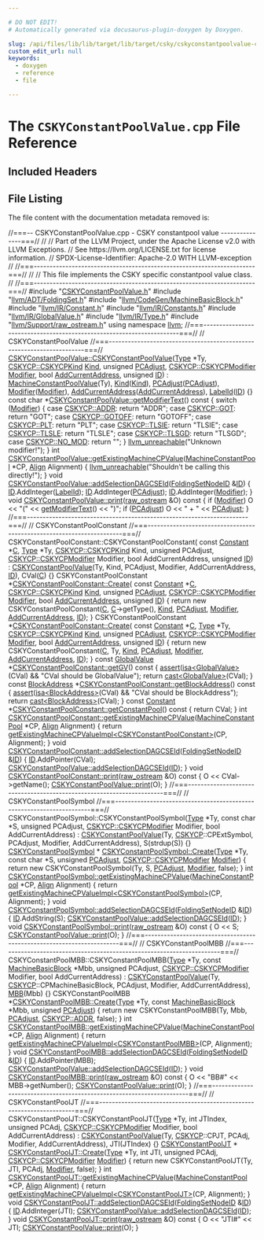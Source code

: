 ```yaml
---

# DO NOT EDIT!
# Automatically generated via docusaurus-plugin-doxygen by Doxygen.

slug: /api/files/lib/lib/target/lib/target/csky/cskyconstantpoolvalue-cpp
custom_edit_url: null
keywords:
  - doxygen
  - reference
  - file

---
```





# The `CSKYConstantPoolValue.cpp` File Reference

<DoxygenPage pluginConfig={pluginConfig}>



## Included Headers

<IncludesList>
<IncludesListItem
  filePath="CSKYConstantPoolValue.h"
  permalink="/docs/api/files/lib/lib/target/lib/target/csky/cskyconstantpoolvalue-h"
  isLocal="true" />
<IncludesListItem
  filePath="llvm/ADT/FoldingSet.h"
  permalink="/docs/api/files/include/include/llvm/include/llvm/adt/foldingset-h"
  isLocal="true" />
<IncludesListItem
  filePath="llvm/CodeGen/MachineBasicBlock.h"
  permalink="/docs/api/files/include/include/llvm/include/llvm/codegen/machinebasicblock-h"
  isLocal="true" />
<IncludesListItem
  filePath="llvm/IR/Constant.h"
  permalink="/docs/api/files/include/include/llvm/include/llvm/ir/constant-h"
  isLocal="true" />
<IncludesListItem
  filePath="llvm/IR/Constants.h"
  permalink="/docs/api/files/include/include/llvm/include/llvm/ir/constants-h"
  isLocal="true" />
<IncludesListItem
  filePath="llvm/IR/GlobalValue.h"
  permalink="/docs/api/files/include/include/llvm/include/llvm/ir/globalvalue-h"
  isLocal="true" />
<IncludesListItem
  filePath="llvm/IR/Type.h"
  permalink="/docs/api/files/include/include/llvm/include/llvm/ir/type-h"
  isLocal="true" />
<IncludesListItem
  filePath="llvm/Support/raw_ostream.h"
  permalink="/docs/api/files/include/include/llvm/include/llvm/support/raw-ostream-h"
  isLocal="true" />
</IncludesList>


## File Listing

The file content with the documentation metadata removed is:

<ProgramListing>

<Link id="l00001" /><CodeLine lineNumber="1"><Highlight kind="comment">//===-- CSKYConstantPoolValue.cpp - CSKY constantpool value ---------------===//</Highlight><Highlight kind="normal"></Highlight></CodeLine>
<Link id="l00002" /><CodeLine lineNumber="2"><Highlight kind="normal"></Highlight><Highlight kind="comment">//</Highlight><Highlight kind="normal"></Highlight></CodeLine>
<Link id="l00003" /><CodeLine lineNumber="3"><Highlight kind="normal"></Highlight><Highlight kind="comment">// Part of the LLVM Project, under the Apache License v2.0 with LLVM Exceptions.</Highlight><Highlight kind="normal"></Highlight></CodeLine>
<Link id="l00004" /><CodeLine lineNumber="4"><Highlight kind="normal"></Highlight><Highlight kind="comment">// See https://llvm.org/LICENSE.txt for license information.</Highlight><Highlight kind="normal"></Highlight></CodeLine>
<Link id="l00005" /><CodeLine lineNumber="5"><Highlight kind="normal"></Highlight><Highlight kind="comment">// SPDX-License-Identifier: Apache-2.0 WITH LLVM-exception</Highlight><Highlight kind="normal"></Highlight></CodeLine>
<Link id="l00006" /><CodeLine lineNumber="6"><Highlight kind="normal"></Highlight><Highlight kind="comment">//</Highlight><Highlight kind="normal"></Highlight></CodeLine>
<Link id="l00007" /><CodeLine lineNumber="7"><Highlight kind="normal"></Highlight><Highlight kind="comment">//===----------------------------------------------------------------------===//</Highlight><Highlight kind="normal"></Highlight></CodeLine>
<Link id="l00008" /><CodeLine lineNumber="8"><Highlight kind="normal"></Highlight><Highlight kind="comment">//</Highlight><Highlight kind="normal"></Highlight></CodeLine>
<Link id="l00009" /><CodeLine lineNumber="9"><Highlight kind="normal"></Highlight><Highlight kind="comment">// This file implements the CSKY specific constantpool value class.</Highlight><Highlight kind="normal"></Highlight></CodeLine>
<Link id="l00010" /><CodeLine lineNumber="10"><Highlight kind="normal"></Highlight><Highlight kind="comment">//</Highlight><Highlight kind="normal"></Highlight></CodeLine>
<Link id="l00011" /><CodeLine lineNumber="11"><Highlight kind="normal"></Highlight><Highlight kind="comment">//===----------------------------------------------------------------------===//</Highlight><Highlight kind="normal"></Highlight></CodeLine>
<Link id="l00012" /><CodeLine lineNumber="12"><Highlight kind="normal"></Highlight></CodeLine>
<Link id="l00013" /><CodeLine lineNumber="13"><Highlight kind="normal"></Highlight><Highlight kind="preprocessor">#include &quot;<a href="/docs/api/files/lib/lib/target/lib/target/csky/cskyconstantpoolvalue-h">CSKYConstantPoolValue.h</a>&quot;</Highlight><Highlight kind="normal"></Highlight></CodeLine>
<Link id="l00014" /><CodeLine lineNumber="14"><Highlight kind="normal"></Highlight><Highlight kind="preprocessor">#include &quot;<a href="/docs/api/files/include/include/llvm/include/llvm/adt/foldingset-h">llvm/ADT/FoldingSet.h</a>&quot;</Highlight><Highlight kind="normal"></Highlight></CodeLine>
<Link id="l00015" /><CodeLine lineNumber="15"><Highlight kind="normal"></Highlight><Highlight kind="preprocessor">#include &quot;<a href="/docs/api/files/include/include/llvm/include/llvm/codegen/machinebasicblock-h">llvm/CodeGen/MachineBasicBlock.h</a>&quot;</Highlight><Highlight kind="normal"></Highlight></CodeLine>
<Link id="l00016" /><CodeLine lineNumber="16"><Highlight kind="normal"></Highlight><Highlight kind="preprocessor">#include &quot;<a href="/docs/api/files/include/include/llvm/include/llvm/ir/constant-h">llvm/IR/Constant.h</a>&quot;</Highlight><Highlight kind="normal"></Highlight></CodeLine>
<Link id="l00017" /><CodeLine lineNumber="17"><Highlight kind="normal"></Highlight><Highlight kind="preprocessor">#include &quot;<a href="/docs/api/files/include/include/llvm/include/llvm/ir/constants-h">llvm/IR/Constants.h</a>&quot;</Highlight><Highlight kind="normal"></Highlight></CodeLine>
<Link id="l00018" /><CodeLine lineNumber="18"><Highlight kind="normal"></Highlight><Highlight kind="preprocessor">#include &quot;<a href="/docs/api/files/include/include/llvm/include/llvm/ir/globalvalue-h">llvm/IR/GlobalValue.h</a>&quot;</Highlight><Highlight kind="normal"></Highlight></CodeLine>
<Link id="l00019" /><CodeLine lineNumber="19"><Highlight kind="normal"></Highlight><Highlight kind="preprocessor">#include &quot;<a href="/docs/api/files/include/include/llvm/include/llvm/ir/type-h">llvm/IR/Type.h</a>&quot;</Highlight><Highlight kind="normal"></Highlight></CodeLine>
<Link id="l00020" /><CodeLine lineNumber="20"><Highlight kind="normal"></Highlight><Highlight kind="preprocessor">#include &quot;<a href="/docs/api/files/include/include/llvm/include/llvm/support/raw-ostream-h">llvm/Support/raw&#95;ostream.h</a>&quot;</Highlight><Highlight kind="normal"></Highlight></CodeLine>
<Link id="l00021" /><CodeLine lineNumber="21"><Highlight kind="normal"></Highlight><Highlight kind="keyword">using namespace </Highlight><Highlight kind="normal"><a href="/docs/api/namespaces/llvm">llvm</a>;</Highlight></CodeLine>
<Link id="l00022" /><CodeLine lineNumber="22"><Highlight kind="normal"></Highlight></CodeLine>
<Link id="l00023" /><CodeLine lineNumber="23"><Highlight kind="normal"></Highlight><Highlight kind="comment">//===----------------------------------------------------------------------===//</Highlight><Highlight kind="normal"></Highlight></CodeLine>
<Link id="l00024" /><CodeLine lineNumber="24"><Highlight kind="normal"></Highlight><Highlight kind="comment">// CSKYConstantPoolValue</Highlight><Highlight kind="normal"></Highlight></CodeLine>
<Link id="l00025" /><CodeLine lineNumber="25"><Highlight kind="normal"></Highlight><Highlight kind="comment">//===----------------------------------------------------------------------===//</Highlight><Highlight kind="normal"></Highlight></CodeLine>
<Link id="l00026" /><CodeLine lineNumber="26"><Highlight kind="normal"></Highlight></CodeLine>
<Link id="l00027" /><CodeLine lineNumber="27" lineLink="/docs/api/classes/llvm/cskyconstantpoolvalue/#a348e1e38604c1fc005a62ced08c6f583"><Highlight kind="normal"><a href="/docs/api/classes/llvm/cskyconstantpoolvalue/#a348e1e38604c1fc005a62ced08c6f583">CSKYConstantPoolValue::CSKYConstantPoolValue</a>(<a href="/docs/api/classes/llvm/type">Type</a> &#42;Ty, <a href="/docs/api/namespaces/llvm/cskycp/#a52910a7599c196a2a21a5fef5da46994">CSKYCP::CSKYCPKind</a> <a href="/docs/api/classes/llvm/cskyconstantpoolvalue/#aa0ed825694c1cf82be7fe8b7aa3bc979">Kind</a>,</Highlight></CodeLine>
<Link id="l00028" /><CodeLine lineNumber="28"><Highlight kind="normal">                                             </Highlight><Highlight kind="keywordtype">unsigned</Highlight><Highlight kind="normal"> <a href="/docs/api/classes/llvm/cskyconstantpoolvalue/#a211fb7d504116ba5fb89bb4bc22a9070">PCAdjust</a>,</Highlight></CodeLine>
<Link id="l00029" /><CodeLine lineNumber="29"><Highlight kind="normal">                                             <a href="/docs/api/namespaces/llvm/cskycp/#a4adf83f12fd4b32c53af26ac279ae9e4">CSKYCP::CSKYCPModifier</a> <a href="/docs/api/classes/llvm/cskyconstantpoolvalue/#ad365afc92ba12f354616fd0033708911">Modifier</a>,</Highlight></CodeLine>
<Link id="l00030" /><CodeLine lineNumber="30"><Highlight kind="normal">                                             </Highlight><Highlight kind="keywordtype">bool</Highlight><Highlight kind="normal"> <a href="/docs/api/classes/llvm/cskyconstantpoolvalue/#afb3479a63947179467405781072aff1f">AddCurrentAddress</a>,</Highlight></CodeLine>
<Link id="l00031" /><CodeLine lineNumber="31"><Highlight kind="normal">                                             </Highlight><Highlight kind="keywordtype">unsigned</Highlight><Highlight kind="normal"> <a href="/docs/api/namespaces/llvm/callingconv/#abdf8cf606905c10634e831390981b0ed">ID</a>)</Highlight></CodeLine>
<Link id="l00032" /><CodeLine lineNumber="32"><Highlight kind="normal">    : <a href="/docs/api/classes/llvm/machineconstantpoolvalue/#ac688aad44da54c2262096a4b5c5891f4">MachineConstantPoolValue</a>(Ty), <a href="/docs/api/classes/llvm/cskyconstantpoolvalue/#aa0ed825694c1cf82be7fe8b7aa3bc979">Kind</a>(<a href="/docs/api/classes/llvm/cskyconstantpoolvalue/#aa0ed825694c1cf82be7fe8b7aa3bc979">Kind</a>), <a href="/docs/api/classes/llvm/cskyconstantpoolvalue/#a211fb7d504116ba5fb89bb4bc22a9070">PCAdjust</a>(<a href="/docs/api/classes/llvm/cskyconstantpoolvalue/#a211fb7d504116ba5fb89bb4bc22a9070">PCAdjust</a>),</Highlight></CodeLine>
<Link id="l00033" /><CodeLine lineNumber="33"><Highlight kind="normal">      <a href="/docs/api/classes/llvm/cskyconstantpoolvalue/#ad365afc92ba12f354616fd0033708911">Modifier</a>(<a href="/docs/api/classes/llvm/cskyconstantpoolvalue/#ad365afc92ba12f354616fd0033708911">Modifier</a>), <a href="/docs/api/classes/llvm/cskyconstantpoolvalue/#afb3479a63947179467405781072aff1f">AddCurrentAddress</a>(<a href="/docs/api/classes/llvm/cskyconstantpoolvalue/#afb3479a63947179467405781072aff1f">AddCurrentAddress</a>), <a href="/docs/api/classes/llvm/cskyconstantpoolvalue/#a412a536ed94670c0525c04408ffd7d3c">LabelId</a>(<a href="/docs/api/namespaces/llvm/callingconv/#abdf8cf606905c10634e831390981b0ed">ID</a>) &#123;&#125;</Highlight></CodeLine>
<Link id="l00034" /><CodeLine lineNumber="34"><Highlight kind="normal"></Highlight></CodeLine>
<Link id="l00035" /><CodeLine lineNumber="35" lineLink="/docs/api/classes/llvm/cskyconstantpoolvalue/#af4fd0e484744e9d1c45a041913485d0b"><Highlight kind="normal"></Highlight><Highlight kind="keyword">const</Highlight><Highlight kind="normal"> </Highlight><Highlight kind="keywordtype">char</Highlight><Highlight kind="normal"> &#42;<a href="/docs/api/classes/llvm/cskyconstantpoolvalue/#af4fd0e484744e9d1c45a041913485d0b">CSKYConstantPoolValue::getModifierText</a>()</Highlight><Highlight kind="keyword"> const </Highlight><Highlight kind="normal">&#123;</Highlight></CodeLine>
<Link id="l00036" /><CodeLine lineNumber="36"><Highlight kind="normal">  </Highlight><Highlight kind="keywordflow">switch</Highlight><Highlight kind="normal"> (<a href="/docs/api/classes/llvm/cskyconstantpoolvalue/#ad365afc92ba12f354616fd0033708911">Modifier</a>) &#123;</Highlight></CodeLine>
<Link id="l00037" /><CodeLine lineNumber="37"><Highlight kind="normal">  </Highlight><Highlight kind="keywordflow">case</Highlight><Highlight kind="normal"> <a href="/docs/api/namespaces/llvm/cskycp/#a4adf83f12fd4b32c53af26ac279ae9e4a11f72aa51db1915ad266a52e760f28af">CSKYCP::ADDR</a>:</Highlight></CodeLine>
<Link id="l00038" /><CodeLine lineNumber="38"><Highlight kind="normal">    </Highlight><Highlight kind="keywordflow">return</Highlight><Highlight kind="normal"> </Highlight><Highlight kind="stringliteral">&quot;ADDR&quot;</Highlight><Highlight kind="normal">;</Highlight></CodeLine>
<Link id="l00039" /><CodeLine lineNumber="39"><Highlight kind="normal">  </Highlight><Highlight kind="keywordflow">case</Highlight><Highlight kind="normal"> <a href="/docs/api/namespaces/llvm/cskycp/#a4adf83f12fd4b32c53af26ac279ae9e4ae82a4118bf542c05ab38488e5b578ae1">CSKYCP::GOT</a>:</Highlight></CodeLine>
<Link id="l00040" /><CodeLine lineNumber="40"><Highlight kind="normal">    </Highlight><Highlight kind="keywordflow">return</Highlight><Highlight kind="normal"> </Highlight><Highlight kind="stringliteral">&quot;GOT&quot;</Highlight><Highlight kind="normal">;</Highlight></CodeLine>
<Link id="l00041" /><CodeLine lineNumber="41"><Highlight kind="normal">  </Highlight><Highlight kind="keywordflow">case</Highlight><Highlight kind="normal"> <a href="/docs/api/namespaces/llvm/cskycp/#a4adf83f12fd4b32c53af26ac279ae9e4a972b1bf03372caa6601f0a1b4903ae76">CSKYCP::GOTOFF</a>:</Highlight></CodeLine>
<Link id="l00042" /><CodeLine lineNumber="42"><Highlight kind="normal">    </Highlight><Highlight kind="keywordflow">return</Highlight><Highlight kind="normal"> </Highlight><Highlight kind="stringliteral">&quot;GOTOFF&quot;</Highlight><Highlight kind="normal">;</Highlight></CodeLine>
<Link id="l00043" /><CodeLine lineNumber="43"><Highlight kind="normal">  </Highlight><Highlight kind="keywordflow">case</Highlight><Highlight kind="normal"> <a href="/docs/api/namespaces/llvm/cskycp/#a4adf83f12fd4b32c53af26ac279ae9e4a4534acdb80b394f5943dcc36c9704c9b">CSKYCP::PLT</a>:</Highlight></CodeLine>
<Link id="l00044" /><CodeLine lineNumber="44"><Highlight kind="normal">    </Highlight><Highlight kind="keywordflow">return</Highlight><Highlight kind="normal"> </Highlight><Highlight kind="stringliteral">&quot;PLT&quot;</Highlight><Highlight kind="normal">;</Highlight></CodeLine>
<Link id="l00045" /><CodeLine lineNumber="45"><Highlight kind="normal">  </Highlight><Highlight kind="keywordflow">case</Highlight><Highlight kind="normal"> <a href="/docs/api/namespaces/llvm/cskycp/#a4adf83f12fd4b32c53af26ac279ae9e4a200b54fa8d3a6ca97d345190f01a4087">CSKYCP::TLSIE</a>:</Highlight></CodeLine>
<Link id="l00046" /><CodeLine lineNumber="46"><Highlight kind="normal">    </Highlight><Highlight kind="keywordflow">return</Highlight><Highlight kind="normal"> </Highlight><Highlight kind="stringliteral">&quot;TLSIE&quot;</Highlight><Highlight kind="normal">;</Highlight></CodeLine>
<Link id="l00047" /><CodeLine lineNumber="47"><Highlight kind="normal">  </Highlight><Highlight kind="keywordflow">case</Highlight><Highlight kind="normal"> <a href="/docs/api/namespaces/llvm/cskycp/#a4adf83f12fd4b32c53af26ac279ae9e4ae32b3dc690462147ec73186713977244">CSKYCP::TLSLE</a>:</Highlight></CodeLine>
<Link id="l00048" /><CodeLine lineNumber="48"><Highlight kind="normal">    </Highlight><Highlight kind="keywordflow">return</Highlight><Highlight kind="normal"> </Highlight><Highlight kind="stringliteral">&quot;TLSLE&quot;</Highlight><Highlight kind="normal">;</Highlight></CodeLine>
<Link id="l00049" /><CodeLine lineNumber="49"><Highlight kind="normal">  </Highlight><Highlight kind="keywordflow">case</Highlight><Highlight kind="normal"> <a href="/docs/api/namespaces/llvm/cskycp/#a4adf83f12fd4b32c53af26ac279ae9e4a5c32b033a20299c57276476c5b7c73b9">CSKYCP::TLSGD</a>:</Highlight></CodeLine>
<Link id="l00050" /><CodeLine lineNumber="50"><Highlight kind="normal">    </Highlight><Highlight kind="keywordflow">return</Highlight><Highlight kind="normal"> </Highlight><Highlight kind="stringliteral">&quot;TLSGD&quot;</Highlight><Highlight kind="normal">;</Highlight></CodeLine>
<Link id="l00051" /><CodeLine lineNumber="51"><Highlight kind="normal">  </Highlight><Highlight kind="keywordflow">case</Highlight><Highlight kind="normal"> <a href="/docs/api/namespaces/llvm/cskycp/#a4adf83f12fd4b32c53af26ac279ae9e4ab42535f4f838187946d69d1113f7cd32">CSKYCP::NO&#95;MOD</a>:</Highlight></CodeLine>
<Link id="l00052" /><CodeLine lineNumber="52"><Highlight kind="normal">    </Highlight><Highlight kind="keywordflow">return</Highlight><Highlight kind="normal"> </Highlight><Highlight kind="stringliteral">&quot;&quot;</Highlight><Highlight kind="normal">;</Highlight></CodeLine>
<Link id="l00053" /><CodeLine lineNumber="53"><Highlight kind="normal">  &#125;</Highlight></CodeLine>
<Link id="l00054" /><CodeLine lineNumber="54"><Highlight kind="normal">  <a href="/docs/api/files/include/include/llvm/include/llvm/support/errorhandling-h/#ace243f5c25697a1107cce46626b3dc94">llvm&#95;unreachable</a>(</Highlight><Highlight kind="stringliteral">&quot;Unknown modifier!&quot;</Highlight><Highlight kind="normal">);</Highlight></CodeLine>
<Link id="l00055" /><CodeLine lineNumber="55"><Highlight kind="normal">&#125;</Highlight></CodeLine>
<Link id="l00056" /><CodeLine lineNumber="56"><Highlight kind="normal"></Highlight></CodeLine>
<Link id="l00057" /><CodeLine lineNumber="57" lineLink="/docs/api/classes/llvm/cskyconstantpoolvalue/#afc480159ebebc2b1dafff702e3d0f44c"><Highlight kind="normal"></Highlight><Highlight kind="keywordtype">int</Highlight><Highlight kind="normal"> <a href="/docs/api/classes/llvm/cskyconstantpoolvalue/#afc480159ebebc2b1dafff702e3d0f44c">CSKYConstantPoolValue::getExistingMachineCPValue</a>(<a href="/docs/api/classes/llvm/machineconstantpool">MachineConstantPool</a> &#42;CP,</Highlight></CodeLine>
<Link id="l00058" /><CodeLine lineNumber="58"><Highlight kind="normal">                                                     <a href="/docs/api/structs/llvm/align">Align</a> Alignment) &#123;</Highlight></CodeLine>
<Link id="l00059" /><CodeLine lineNumber="59"><Highlight kind="normal">  <a href="/docs/api/files/include/include/llvm/include/llvm/support/errorhandling-h/#ace243f5c25697a1107cce46626b3dc94">llvm&#95;unreachable</a>(</Highlight><Highlight kind="stringliteral">&quot;Shouldn&#39;t be calling this directly!&quot;</Highlight><Highlight kind="normal">);</Highlight></CodeLine>
<Link id="l00060" /><CodeLine lineNumber="60"><Highlight kind="normal">&#125;</Highlight></CodeLine>
<Link id="l00061" /><CodeLine lineNumber="61"><Highlight kind="normal"></Highlight></CodeLine>
<Link id="l00062" /><CodeLine lineNumber="62" lineLink="/docs/api/classes/llvm/cskyconstantpoolvalue/#ac2dce8ece8c4b01f78f80f643036681c"><Highlight kind="normal"></Highlight><Highlight kind="keywordtype">void</Highlight><Highlight kind="normal"> <a href="/docs/api/classes/llvm/cskyconstantpoolvalue/#ac2dce8ece8c4b01f78f80f643036681c">CSKYConstantPoolValue::addSelectionDAGCSEId</a>(<a href="/docs/api/classes/llvm/foldingsetnodeid">FoldingSetNodeID</a> &amp;<a href="/docs/api/namespaces/llvm/callingconv/#abdf8cf606905c10634e831390981b0ed">ID</a>) &#123;</Highlight></CodeLine>
<Link id="l00063" /><CodeLine lineNumber="63"><Highlight kind="normal">  <a href="/docs/api/namespaces/llvm/callingconv/#abdf8cf606905c10634e831390981b0ed">ID</a>.AddInteger(<a href="/docs/api/classes/llvm/cskyconstantpoolvalue/#a412a536ed94670c0525c04408ffd7d3c">LabelId</a>);</Highlight></CodeLine>
<Link id="l00064" /><CodeLine lineNumber="64"><Highlight kind="normal">  <a href="/docs/api/namespaces/llvm/callingconv/#abdf8cf606905c10634e831390981b0ed">ID</a>.AddInteger(<a href="/docs/api/classes/llvm/cskyconstantpoolvalue/#a211fb7d504116ba5fb89bb4bc22a9070">PCAdjust</a>);</Highlight></CodeLine>
<Link id="l00065" /><CodeLine lineNumber="65"><Highlight kind="normal">  <a href="/docs/api/namespaces/llvm/callingconv/#abdf8cf606905c10634e831390981b0ed">ID</a>.AddInteger(<a href="/docs/api/classes/llvm/cskyconstantpoolvalue/#ad365afc92ba12f354616fd0033708911">Modifier</a>);</Highlight></CodeLine>
<Link id="l00066" /><CodeLine lineNumber="66"><Highlight kind="normal">&#125;</Highlight></CodeLine>
<Link id="l00067" /><CodeLine lineNumber="67"><Highlight kind="normal"></Highlight></CodeLine>
<Link id="l00068" /><CodeLine lineNumber="68" lineLink="/docs/api/classes/llvm/cskyconstantpoolvalue/#a310e47e5146eaa80264533a27084604d"><Highlight kind="normal"></Highlight><Highlight kind="keywordtype">void</Highlight><Highlight kind="normal"> <a href="/docs/api/classes/llvm/cskyconstantpoolvalue/#a310e47e5146eaa80264533a27084604d">CSKYConstantPoolValue::print</a>(<a href="/docs/api/classes/llvm/raw-ostream">raw&#95;ostream</a> &amp;O)</Highlight><Highlight kind="keyword"> const </Highlight><Highlight kind="normal">&#123;</Highlight></CodeLine>
<Link id="l00069" /><CodeLine lineNumber="69"><Highlight kind="normal">  </Highlight><Highlight kind="keywordflow">if</Highlight><Highlight kind="normal"> (<a href="/docs/api/classes/llvm/cskyconstantpoolvalue/#ad365afc92ba12f354616fd0033708911">Modifier</a>)</Highlight></CodeLine>
<Link id="l00070" /><CodeLine lineNumber="70"><Highlight kind="normal">    O &lt;&lt; </Highlight><Highlight kind="stringliteral">&quot;(&quot;</Highlight><Highlight kind="normal"> &lt;&lt; <a href="/docs/api/classes/llvm/cskyconstantpoolvalue/#af4fd0e484744e9d1c45a041913485d0b">getModifierText</a>() &lt;&lt; </Highlight><Highlight kind="stringliteral">&quot;)&quot;</Highlight><Highlight kind="normal">;</Highlight></CodeLine>
<Link id="l00071" /><CodeLine lineNumber="71"><Highlight kind="normal">  </Highlight><Highlight kind="keywordflow">if</Highlight><Highlight kind="normal"> (<a href="/docs/api/classes/llvm/cskyconstantpoolvalue/#a211fb7d504116ba5fb89bb4bc22a9070">PCAdjust</a>)</Highlight></CodeLine>
<Link id="l00072" /><CodeLine lineNumber="72"><Highlight kind="normal">    O &lt;&lt; </Highlight><Highlight kind="stringliteral">&quot; + &quot;</Highlight><Highlight kind="normal"> &lt;&lt; <a href="/docs/api/classes/llvm/cskyconstantpoolvalue/#a211fb7d504116ba5fb89bb4bc22a9070">PCAdjust</a>;</Highlight></CodeLine>
<Link id="l00073" /><CodeLine lineNumber="73"><Highlight kind="normal">&#125;</Highlight></CodeLine>
<Link id="l00074" /><CodeLine lineNumber="74"><Highlight kind="normal"></Highlight></CodeLine>
<Link id="l00075" /><CodeLine lineNumber="75"><Highlight kind="normal"></Highlight><Highlight kind="comment">//===----------------------------------------------------------------------===//</Highlight><Highlight kind="normal"></Highlight></CodeLine>
<Link id="l00076" /><CodeLine lineNumber="76"><Highlight kind="normal"></Highlight><Highlight kind="comment">// CSKYConstantPoolConstant</Highlight><Highlight kind="normal"></Highlight></CodeLine>
<Link id="l00077" /><CodeLine lineNumber="77"><Highlight kind="normal"></Highlight><Highlight kind="comment">//===----------------------------------------------------------------------===//</Highlight><Highlight kind="normal"></Highlight></CodeLine>
<Link id="l00078" /><CodeLine lineNumber="78"><Highlight kind="normal"></Highlight></CodeLine>
<Link id="l00079" /><CodeLine lineNumber="79"><Highlight kind="normal">CSKYConstantPoolConstant::CSKYConstantPoolConstant(</Highlight></CodeLine>
<Link id="l00080" /><CodeLine lineNumber="80"><Highlight kind="normal">    </Highlight><Highlight kind="keyword">const</Highlight><Highlight kind="normal"> <a href="/docs/api/classes/llvm/constant">Constant</a> &#42;<a href="/docs/api/namespaces/llvm/callingconv/#ac6aa1387c4375260e2468eb5a77fdb4cafd841a49aec1539bc88abc8ff9e170fb">C</a>, <a href="/docs/api/classes/llvm/type">Type</a> &#42;Ty, <a href="/docs/api/namespaces/llvm/cskycp/#a52910a7599c196a2a21a5fef5da46994">CSKYCP::CSKYCPKind</a> Kind, </Highlight><Highlight kind="keywordtype">unsigned</Highlight><Highlight kind="normal"> PCAdjust,</Highlight></CodeLine>
<Link id="l00081" /><CodeLine lineNumber="81"><Highlight kind="normal">    <a href="/docs/api/namespaces/llvm/cskycp/#a4adf83f12fd4b32c53af26ac279ae9e4">CSKYCP::CSKYCPModifier</a> Modifier, </Highlight><Highlight kind="keywordtype">bool</Highlight><Highlight kind="normal"> AddCurrentAddress, </Highlight><Highlight kind="keywordtype">unsigned</Highlight><Highlight kind="normal"> <a href="/docs/api/namespaces/llvm/callingconv/#abdf8cf606905c10634e831390981b0ed">ID</a>)</Highlight></CodeLine>
<Link id="l00082" /><CodeLine lineNumber="82"><Highlight kind="normal">    : <a href="/docs/api/classes/llvm/cskyconstantpoolvalue">CSKYConstantPoolValue</a>(Ty, Kind, PCAdjust, Modifier, AddCurrentAddress,</Highlight></CodeLine>
<Link id="l00083" /><CodeLine lineNumber="83"><Highlight kind="normal">                            <a href="/docs/api/namespaces/llvm/callingconv/#abdf8cf606905c10634e831390981b0ed">ID</a>),</Highlight></CodeLine>
<Link id="l00084" /><CodeLine lineNumber="84"><Highlight kind="normal">      CVal(<a href="/docs/api/namespaces/llvm/callingconv/#ac6aa1387c4375260e2468eb5a77fdb4cafd841a49aec1539bc88abc8ff9e170fb">C</a>) &#123;&#125;</Highlight></CodeLine>
<Link id="l00085" /><CodeLine lineNumber="85"><Highlight kind="normal"></Highlight></CodeLine>
<Link id="l00086" /><CodeLine lineNumber="86" lineLink="/docs/api/classes/llvm/cskyconstantpoolconstant/#ad2e7328dbae8591003a3f42d049754b5"><Highlight kind="normal">CSKYConstantPoolConstant &#42;<a href="/docs/api/classes/llvm/cskyconstantpoolconstant/#ad2e7328dbae8591003a3f42d049754b5">CSKYConstantPoolConstant::Create</a>(</Highlight></CodeLine>
<Link id="l00087" /><CodeLine lineNumber="87"><Highlight kind="normal">    </Highlight><Highlight kind="keyword">const</Highlight><Highlight kind="normal"> <a href="/docs/api/classes/llvm/constant">Constant</a> &#42;<a href="/docs/api/namespaces/llvm/callingconv/#ac6aa1387c4375260e2468eb5a77fdb4cafd841a49aec1539bc88abc8ff9e170fb">C</a>, <a href="/docs/api/namespaces/llvm/cskycp/#a52910a7599c196a2a21a5fef5da46994">CSKYCP::CSKYCPKind</a> <a href="/docs/api/classes/llvm/cskyconstantpoolvalue/#aa0ed825694c1cf82be7fe8b7aa3bc979">Kind</a>, </Highlight><Highlight kind="keywordtype">unsigned</Highlight><Highlight kind="normal"> <a href="/docs/api/classes/llvm/cskyconstantpoolvalue/#a211fb7d504116ba5fb89bb4bc22a9070">PCAdjust</a>,</Highlight></CodeLine>
<Link id="l00088" /><CodeLine lineNumber="88"><Highlight kind="normal">    <a href="/docs/api/namespaces/llvm/cskycp/#a4adf83f12fd4b32c53af26ac279ae9e4">CSKYCP::CSKYCPModifier</a> <a href="/docs/api/classes/llvm/cskyconstantpoolvalue/#ad365afc92ba12f354616fd0033708911">Modifier</a>, </Highlight><Highlight kind="keywordtype">bool</Highlight><Highlight kind="normal"> <a href="/docs/api/classes/llvm/cskyconstantpoolvalue/#afb3479a63947179467405781072aff1f">AddCurrentAddress</a>, </Highlight><Highlight kind="keywordtype">unsigned</Highlight><Highlight kind="normal"> <a href="/docs/api/namespaces/llvm/callingconv/#abdf8cf606905c10634e831390981b0ed">ID</a>) &#123;</Highlight></CodeLine>
<Link id="l00089" /><CodeLine lineNumber="89"><Highlight kind="normal">  </Highlight><Highlight kind="keywordflow">return</Highlight><Highlight kind="normal"> </Highlight><Highlight kind="keyword">new</Highlight><Highlight kind="normal"> CSKYConstantPoolConstant(<a href="/docs/api/namespaces/llvm/callingconv/#ac6aa1387c4375260e2468eb5a77fdb4cafd841a49aec1539bc88abc8ff9e170fb">C</a>, <a href="/docs/api/namespaces/llvm/callingconv/#ac6aa1387c4375260e2468eb5a77fdb4cafd841a49aec1539bc88abc8ff9e170fb">C</a>-&gt;getType(), <a href="/docs/api/classes/llvm/cskyconstantpoolvalue/#aa0ed825694c1cf82be7fe8b7aa3bc979">Kind</a>, <a href="/docs/api/classes/llvm/cskyconstantpoolvalue/#a211fb7d504116ba5fb89bb4bc22a9070">PCAdjust</a>, <a href="/docs/api/classes/llvm/cskyconstantpoolvalue/#ad365afc92ba12f354616fd0033708911">Modifier</a>,</Highlight></CodeLine>
<Link id="l00090" /><CodeLine lineNumber="90"><Highlight kind="normal">                                      <a href="/docs/api/classes/llvm/cskyconstantpoolvalue/#afb3479a63947179467405781072aff1f">AddCurrentAddress</a>, <a href="/docs/api/namespaces/llvm/callingconv/#abdf8cf606905c10634e831390981b0ed">ID</a>);</Highlight></CodeLine>
<Link id="l00091" /><CodeLine lineNumber="91"><Highlight kind="normal">&#125;</Highlight></CodeLine>
<Link id="l00092" /><CodeLine lineNumber="92"><Highlight kind="normal"></Highlight></CodeLine>
<Link id="l00093" /><CodeLine lineNumber="93" lineLink="/docs/api/classes/llvm/cskyconstantpoolconstant/#a9be132fd6a70bb5bf4c3f8847034099b"><Highlight kind="normal">CSKYConstantPoolConstant &#42;<a href="/docs/api/classes/llvm/cskyconstantpoolconstant/#ad2e7328dbae8591003a3f42d049754b5">CSKYConstantPoolConstant::Create</a>(</Highlight></CodeLine>
<Link id="l00094" /><CodeLine lineNumber="94"><Highlight kind="normal">    </Highlight><Highlight kind="keyword">const</Highlight><Highlight kind="normal"> <a href="/docs/api/classes/llvm/constant">Constant</a> &#42;<a href="/docs/api/namespaces/llvm/callingconv/#ac6aa1387c4375260e2468eb5a77fdb4cafd841a49aec1539bc88abc8ff9e170fb">C</a>, <a href="/docs/api/classes/llvm/type">Type</a> &#42;Ty, <a href="/docs/api/namespaces/llvm/cskycp/#a52910a7599c196a2a21a5fef5da46994">CSKYCP::CSKYCPKind</a> <a href="/docs/api/classes/llvm/cskyconstantpoolvalue/#aa0ed825694c1cf82be7fe8b7aa3bc979">Kind</a>, </Highlight><Highlight kind="keywordtype">unsigned</Highlight><Highlight kind="normal"> <a href="/docs/api/classes/llvm/cskyconstantpoolvalue/#a211fb7d504116ba5fb89bb4bc22a9070">PCAdjust</a>,</Highlight></CodeLine>
<Link id="l00095" /><CodeLine lineNumber="95"><Highlight kind="normal">    <a href="/docs/api/namespaces/llvm/cskycp/#a4adf83f12fd4b32c53af26ac279ae9e4">CSKYCP::CSKYCPModifier</a> <a href="/docs/api/classes/llvm/cskyconstantpoolvalue/#ad365afc92ba12f354616fd0033708911">Modifier</a>, </Highlight><Highlight kind="keywordtype">bool</Highlight><Highlight kind="normal"> <a href="/docs/api/classes/llvm/cskyconstantpoolvalue/#afb3479a63947179467405781072aff1f">AddCurrentAddress</a>, </Highlight><Highlight kind="keywordtype">unsigned</Highlight><Highlight kind="normal"> <a href="/docs/api/namespaces/llvm/callingconv/#abdf8cf606905c10634e831390981b0ed">ID</a>) &#123;</Highlight></CodeLine>
<Link id="l00096" /><CodeLine lineNumber="96"><Highlight kind="normal">  </Highlight><Highlight kind="keywordflow">return</Highlight><Highlight kind="normal"> </Highlight><Highlight kind="keyword">new</Highlight><Highlight kind="normal"> CSKYConstantPoolConstant(<a href="/docs/api/namespaces/llvm/callingconv/#ac6aa1387c4375260e2468eb5a77fdb4cafd841a49aec1539bc88abc8ff9e170fb">C</a>, Ty, <a href="/docs/api/classes/llvm/cskyconstantpoolvalue/#aa0ed825694c1cf82be7fe8b7aa3bc979">Kind</a>, <a href="/docs/api/classes/llvm/cskyconstantpoolvalue/#a211fb7d504116ba5fb89bb4bc22a9070">PCAdjust</a>, <a href="/docs/api/classes/llvm/cskyconstantpoolvalue/#ad365afc92ba12f354616fd0033708911">Modifier</a>,</Highlight></CodeLine>
<Link id="l00097" /><CodeLine lineNumber="97"><Highlight kind="normal">                                      <a href="/docs/api/classes/llvm/cskyconstantpoolvalue/#afb3479a63947179467405781072aff1f">AddCurrentAddress</a>, <a href="/docs/api/namespaces/llvm/callingconv/#abdf8cf606905c10634e831390981b0ed">ID</a>);</Highlight></CodeLine>
<Link id="l00098" /><CodeLine lineNumber="98"><Highlight kind="normal">&#125;</Highlight></CodeLine>
<Link id="l00099" /><CodeLine lineNumber="99"><Highlight kind="normal"></Highlight></CodeLine>
<Link id="l00100" /><CodeLine lineNumber="100" lineLink="/docs/api/classes/llvm/cskyconstantpoolconstant/#a49bfb7d119e43a691ef2e139597370e9"><Highlight kind="normal"></Highlight><Highlight kind="keyword">const</Highlight><Highlight kind="normal"> <a href="/docs/api/classes/llvm/globalvalue">GlobalValue</a> &#42;<a href="/docs/api/classes/llvm/cskyconstantpoolconstant/#a49bfb7d119e43a691ef2e139597370e9">CSKYConstantPoolConstant::getGV</a>()</Highlight><Highlight kind="keyword"> const </Highlight><Highlight kind="normal">&#123;</Highlight></CodeLine>
<Link id="l00101" /><CodeLine lineNumber="101"><Highlight kind="normal">  <a href="/docs/api/files/lib/lib/target/lib/target/amdgpu/silowercontrolflow-cpp/#a4868c5d81c5ccc98c47aeab6244346a0">assert</a>(<a href="/docs/api/namespaces/llvm/#a92ca992e52dddc420f4b069cae06dfbe">isa&lt;GlobalValue&gt;</a>(CVal) &amp;&amp; </Highlight><Highlight kind="stringliteral">&quot;CVal should be GlobalValue&quot;</Highlight><Highlight kind="normal">);</Highlight></CodeLine>
<Link id="l00102" /><CodeLine lineNumber="102"><Highlight kind="normal">  </Highlight><Highlight kind="keywordflow">return</Highlight><Highlight kind="normal"> <a href="/docs/api/namespaces/llvm/#ac4fc845f5ed92de63cd4474f128f5fc5">cast&lt;GlobalValue&gt;</a>(CVal);</Highlight></CodeLine>
<Link id="l00103" /><CodeLine lineNumber="103"><Highlight kind="normal">&#125;</Highlight></CodeLine>
<Link id="l00104" /><CodeLine lineNumber="104"><Highlight kind="normal"></Highlight></CodeLine>
<Link id="l00105" /><CodeLine lineNumber="105" lineLink="/docs/api/classes/llvm/cskyconstantpoolconstant/#ae6f4c0132b8d27ccc8fb80f53e312d09"><Highlight kind="normal"></Highlight><Highlight kind="keyword">const</Highlight><Highlight kind="normal"> <a href="/docs/api/classes/llvm/blockaddress">BlockAddress</a> &#42;<a href="/docs/api/classes/llvm/cskyconstantpoolconstant/#ae6f4c0132b8d27ccc8fb80f53e312d09">CSKYConstantPoolConstant::getBlockAddress</a>()</Highlight><Highlight kind="keyword"> const </Highlight><Highlight kind="normal">&#123;</Highlight></CodeLine>
<Link id="l00106" /><CodeLine lineNumber="106"><Highlight kind="normal">  <a href="/docs/api/files/lib/lib/target/lib/target/amdgpu/silowercontrolflow-cpp/#a4868c5d81c5ccc98c47aeab6244346a0">assert</a>(<a href="/docs/api/namespaces/llvm/#a92ca992e52dddc420f4b069cae06dfbe">isa&lt;BlockAddress&gt;</a>(CVal) &amp;&amp; </Highlight><Highlight kind="stringliteral">&quot;CVal should be BlockAddress&quot;</Highlight><Highlight kind="normal">);</Highlight></CodeLine>
<Link id="l00107" /><CodeLine lineNumber="107"><Highlight kind="normal">  </Highlight><Highlight kind="keywordflow">return</Highlight><Highlight kind="normal"> <a href="/docs/api/namespaces/llvm/#ac4fc845f5ed92de63cd4474f128f5fc5">cast&lt;BlockAddress&gt;</a>(CVal);</Highlight></CodeLine>
<Link id="l00108" /><CodeLine lineNumber="108"><Highlight kind="normal">&#125;</Highlight></CodeLine>
<Link id="l00109" /><CodeLine lineNumber="109"><Highlight kind="normal"></Highlight></CodeLine>
<Link id="l00110" /><CodeLine lineNumber="110" lineLink="/docs/api/classes/llvm/cskyconstantpoolconstant/#ae7bb2f89025ff938dbf3809d5aa7796c"><Highlight kind="normal"></Highlight><Highlight kind="keyword">const</Highlight><Highlight kind="normal"> <a href="/docs/api/classes/llvm/constant">Constant</a> &#42;<a href="/docs/api/classes/llvm/cskyconstantpoolconstant/#ae7bb2f89025ff938dbf3809d5aa7796c">CSKYConstantPoolConstant::getConstantPool</a>()</Highlight><Highlight kind="keyword"> const </Highlight><Highlight kind="normal">&#123;</Highlight></CodeLine>
<Link id="l00111" /><CodeLine lineNumber="111"><Highlight kind="normal">  </Highlight><Highlight kind="keywordflow">return</Highlight><Highlight kind="normal"> CVal;</Highlight></CodeLine>
<Link id="l00112" /><CodeLine lineNumber="112"><Highlight kind="normal">&#125;</Highlight></CodeLine>
<Link id="l00113" /><CodeLine lineNumber="113"><Highlight kind="normal"></Highlight></CodeLine>
<Link id="l00114" /><CodeLine lineNumber="114" lineLink="/docs/api/classes/llvm/cskyconstantpoolconstant/#a85cfa254656ea195455c3ec355dcc72d"><Highlight kind="normal"></Highlight><Highlight kind="keywordtype">int</Highlight><Highlight kind="normal"> <a href="/docs/api/classes/llvm/cskyconstantpoolconstant/#a85cfa254656ea195455c3ec355dcc72d">CSKYConstantPoolConstant::getExistingMachineCPValue</a>(<a href="/docs/api/classes/llvm/machineconstantpool">MachineConstantPool</a> &#42;CP,</Highlight></CodeLine>
<Link id="l00115" /><CodeLine lineNumber="115"><Highlight kind="normal">                                                        <a href="/docs/api/structs/llvm/align">Align</a> Alignment) &#123;</Highlight></CodeLine>
<Link id="l00116" /><CodeLine lineNumber="116"><Highlight kind="normal">  </Highlight><Highlight kind="keywordflow">return</Highlight><Highlight kind="normal"> <a href="/docs/api/classes/llvm/cskyconstantpoolvalue/#a7f59aeed19f66ec8099052e3aa47c9c9">getExistingMachineCPValueImpl&lt;CSKYConstantPoolConstant&gt;</a>(CP, Alignment);</Highlight></CodeLine>
<Link id="l00117" /><CodeLine lineNumber="117"><Highlight kind="normal">&#125;</Highlight></CodeLine>
<Link id="l00118" /><CodeLine lineNumber="118"><Highlight kind="normal"></Highlight></CodeLine>
<Link id="l00119" /><CodeLine lineNumber="119" lineLink="/docs/api/classes/llvm/cskyconstantpoolconstant/#ab6eaf5d3c9dd6794d787dc1b4adcb590"><Highlight kind="normal"></Highlight><Highlight kind="keywordtype">void</Highlight><Highlight kind="normal"> <a href="/docs/api/classes/llvm/cskyconstantpoolconstant/#ab6eaf5d3c9dd6794d787dc1b4adcb590">CSKYConstantPoolConstant::addSelectionDAGCSEId</a>(<a href="/docs/api/classes/llvm/foldingsetnodeid">FoldingSetNodeID</a> &amp;<a href="/docs/api/namespaces/llvm/callingconv/#abdf8cf606905c10634e831390981b0ed">ID</a>) &#123;</Highlight></CodeLine>
<Link id="l00120" /><CodeLine lineNumber="120"><Highlight kind="normal">  <a href="/docs/api/namespaces/llvm/callingconv/#abdf8cf606905c10634e831390981b0ed">ID</a>.AddPointer(CVal);</Highlight></CodeLine>
<Link id="l00121" /><CodeLine lineNumber="121"><Highlight kind="normal"></Highlight></CodeLine>
<Link id="l00122" /><CodeLine lineNumber="122"><Highlight kind="normal">  <a href="/docs/api/classes/llvm/cskyconstantpoolvalue/#ac2dce8ece8c4b01f78f80f643036681c">CSKYConstantPoolValue::addSelectionDAGCSEId</a>(<a href="/docs/api/namespaces/llvm/callingconv/#abdf8cf606905c10634e831390981b0ed">ID</a>);</Highlight></CodeLine>
<Link id="l00123" /><CodeLine lineNumber="123"><Highlight kind="normal">&#125;</Highlight></CodeLine>
<Link id="l00124" /><CodeLine lineNumber="124"><Highlight kind="normal"></Highlight></CodeLine>
<Link id="l00125" /><CodeLine lineNumber="125" lineLink="/docs/api/classes/llvm/cskyconstantpoolconstant/#abe523270c6342367542f38ef98ee7700"><Highlight kind="normal"></Highlight><Highlight kind="keywordtype">void</Highlight><Highlight kind="normal"> <a href="/docs/api/classes/llvm/cskyconstantpoolconstant/#abe523270c6342367542f38ef98ee7700">CSKYConstantPoolConstant::print</a>(<a href="/docs/api/classes/llvm/raw-ostream">raw&#95;ostream</a> &amp;O)</Highlight><Highlight kind="keyword"> const </Highlight><Highlight kind="normal">&#123;</Highlight></CodeLine>
<Link id="l00126" /><CodeLine lineNumber="126"><Highlight kind="normal">  O &lt;&lt; CVal-&gt;getName();</Highlight></CodeLine>
<Link id="l00127" /><CodeLine lineNumber="127"><Highlight kind="normal">  <a href="/docs/api/classes/llvm/cskyconstantpoolvalue/#a310e47e5146eaa80264533a27084604d">CSKYConstantPoolValue::print</a>(O);</Highlight></CodeLine>
<Link id="l00128" /><CodeLine lineNumber="128"><Highlight kind="normal">&#125;</Highlight></CodeLine>
<Link id="l00129" /><CodeLine lineNumber="129"><Highlight kind="normal"></Highlight></CodeLine>
<Link id="l00130" /><CodeLine lineNumber="130"><Highlight kind="normal"></Highlight><Highlight kind="comment">//===----------------------------------------------------------------------===//</Highlight><Highlight kind="normal"></Highlight></CodeLine>
<Link id="l00131" /><CodeLine lineNumber="131"><Highlight kind="normal"></Highlight><Highlight kind="comment">// CSKYConstantPoolSymbol</Highlight><Highlight kind="normal"></Highlight></CodeLine>
<Link id="l00132" /><CodeLine lineNumber="132"><Highlight kind="normal"></Highlight><Highlight kind="comment">//===----------------------------------------------------------------------===//</Highlight><Highlight kind="normal"></Highlight></CodeLine>
<Link id="l00133" /><CodeLine lineNumber="133"><Highlight kind="normal"></Highlight></CodeLine>
<Link id="l00134" /><CodeLine lineNumber="134"><Highlight kind="normal">CSKYConstantPoolSymbol::CSKYConstantPoolSymbol(<a href="/docs/api/classes/llvm/type">Type</a> &#42;Ty, </Highlight><Highlight kind="keyword">const</Highlight><Highlight kind="normal"> </Highlight><Highlight kind="keywordtype">char</Highlight><Highlight kind="normal"> &#42;S,</Highlight></CodeLine>
<Link id="l00135" /><CodeLine lineNumber="135"><Highlight kind="normal">                                               </Highlight><Highlight kind="keywordtype">unsigned</Highlight><Highlight kind="normal"> PCAdjust,</Highlight></CodeLine>
<Link id="l00136" /><CodeLine lineNumber="136"><Highlight kind="normal">                                               <a href="/docs/api/namespaces/llvm/cskycp/#a4adf83f12fd4b32c53af26ac279ae9e4">CSKYCP::CSKYCPModifier</a> Modifier,</Highlight></CodeLine>
<Link id="l00137" /><CodeLine lineNumber="137"><Highlight kind="normal">                                               </Highlight><Highlight kind="keywordtype">bool</Highlight><Highlight kind="normal"> AddCurrentAddress)</Highlight></CodeLine>
<Link id="l00138" /><CodeLine lineNumber="138"><Highlight kind="normal">    : <a href="/docs/api/classes/llvm/cskyconstantpoolvalue">CSKYConstantPoolValue</a>(Ty, <a href="/docs/api/namespaces/llvm/cskycp">CSKYCP</a>::CPExtSymbol, PCAdjust, Modifier,</Highlight></CodeLine>
<Link id="l00139" /><CodeLine lineNumber="139"><Highlight kind="normal">                            AddCurrentAddress),</Highlight></CodeLine>
<Link id="l00140" /><CodeLine lineNumber="140"><Highlight kind="normal">      S(strdup(S)) &#123;&#125;</Highlight></CodeLine>
<Link id="l00141" /><CodeLine lineNumber="141"><Highlight kind="normal"></Highlight></CodeLine>
<Link id="l00142" /><CodeLine lineNumber="142"><Highlight kind="normal"><a href="/docs/api/classes/llvm/cskyconstantpoolsymbol">CSKYConstantPoolSymbol</a> &#42;</Highlight></CodeLine>
<Link id="l00143" /><CodeLine lineNumber="143" lineLink="/docs/api/classes/llvm/cskyconstantpoolsymbol/#adeb33f1d0f22848874dd3b14e265d268"><Highlight kind="normal"><a href="/docs/api/classes/llvm/cskyconstantpoolsymbol/#adeb33f1d0f22848874dd3b14e265d268">CSKYConstantPoolSymbol::Create</a>(<a href="/docs/api/classes/llvm/type">Type</a> &#42;Ty, </Highlight><Highlight kind="keyword">const</Highlight><Highlight kind="normal"> </Highlight><Highlight kind="keywordtype">char</Highlight><Highlight kind="normal"> &#42;S, </Highlight><Highlight kind="keywordtype">unsigned</Highlight><Highlight kind="normal"> <a href="/docs/api/classes/llvm/cskyconstantpoolvalue/#a211fb7d504116ba5fb89bb4bc22a9070">PCAdjust</a>,</Highlight></CodeLine>
<Link id="l00144" /><CodeLine lineNumber="144"><Highlight kind="normal">                               <a href="/docs/api/namespaces/llvm/cskycp/#a4adf83f12fd4b32c53af26ac279ae9e4">CSKYCP::CSKYCPModifier</a> <a href="/docs/api/classes/llvm/cskyconstantpoolvalue/#ad365afc92ba12f354616fd0033708911">Modifier</a>) &#123;</Highlight></CodeLine>
<Link id="l00145" /><CodeLine lineNumber="145"><Highlight kind="normal">  </Highlight><Highlight kind="keywordflow">return</Highlight><Highlight kind="normal"> </Highlight><Highlight kind="keyword">new</Highlight><Highlight kind="normal"> CSKYConstantPoolSymbol(Ty, S, <a href="/docs/api/classes/llvm/cskyconstantpoolvalue/#a211fb7d504116ba5fb89bb4bc22a9070">PCAdjust</a>, <a href="/docs/api/classes/llvm/cskyconstantpoolvalue/#ad365afc92ba12f354616fd0033708911">Modifier</a>, </Highlight><Highlight kind="keyword">false</Highlight><Highlight kind="normal">);</Highlight></CodeLine>
<Link id="l00146" /><CodeLine lineNumber="146"><Highlight kind="normal">&#125;</Highlight></CodeLine>
<Link id="l00147" /><CodeLine lineNumber="147"><Highlight kind="normal"></Highlight></CodeLine>
<Link id="l00148" /><CodeLine lineNumber="148" lineLink="/docs/api/classes/llvm/cskyconstantpoolsymbol/#a9f98d82b762f0af010741aa1b5be64cb"><Highlight kind="normal"></Highlight><Highlight kind="keywordtype">int</Highlight><Highlight kind="normal"> <a href="/docs/api/classes/llvm/cskyconstantpoolsymbol/#a9f98d82b762f0af010741aa1b5be64cb">CSKYConstantPoolSymbol::getExistingMachineCPValue</a>(<a href="/docs/api/classes/llvm/machineconstantpool">MachineConstantPool</a> &#42;CP,</Highlight></CodeLine>
<Link id="l00149" /><CodeLine lineNumber="149"><Highlight kind="normal">                                                      <a href="/docs/api/structs/llvm/align">Align</a> Alignment) &#123;</Highlight></CodeLine>
<Link id="l00150" /><CodeLine lineNumber="150"><Highlight kind="normal"></Highlight></CodeLine>
<Link id="l00151" /><CodeLine lineNumber="151"><Highlight kind="normal">  </Highlight><Highlight kind="keywordflow">return</Highlight><Highlight kind="normal"> <a href="/docs/api/classes/llvm/cskyconstantpoolvalue/#a7f59aeed19f66ec8099052e3aa47c9c9">getExistingMachineCPValueImpl&lt;CSKYConstantPoolSymbol&gt;</a>(CP, Alignment);</Highlight></CodeLine>
<Link id="l00152" /><CodeLine lineNumber="152"><Highlight kind="normal">&#125;</Highlight></CodeLine>
<Link id="l00153" /><CodeLine lineNumber="153"><Highlight kind="normal"></Highlight></CodeLine>
<Link id="l00154" /><CodeLine lineNumber="154" lineLink="/docs/api/classes/llvm/cskyconstantpoolsymbol/#a19606a0f9813fdc91945453fe64fd62e"><Highlight kind="normal"></Highlight><Highlight kind="keywordtype">void</Highlight><Highlight kind="normal"> <a href="/docs/api/classes/llvm/cskyconstantpoolsymbol/#a19606a0f9813fdc91945453fe64fd62e">CSKYConstantPoolSymbol::addSelectionDAGCSEId</a>(<a href="/docs/api/classes/llvm/foldingsetnodeid">FoldingSetNodeID</a> &amp;<a href="/docs/api/namespaces/llvm/callingconv/#abdf8cf606905c10634e831390981b0ed">ID</a>) &#123;</Highlight></CodeLine>
<Link id="l00155" /><CodeLine lineNumber="155"><Highlight kind="normal">  <a href="/docs/api/namespaces/llvm/callingconv/#abdf8cf606905c10634e831390981b0ed">ID</a>.AddString(S);</Highlight></CodeLine>
<Link id="l00156" /><CodeLine lineNumber="156"><Highlight kind="normal">  <a href="/docs/api/classes/llvm/cskyconstantpoolvalue/#ac2dce8ece8c4b01f78f80f643036681c">CSKYConstantPoolValue::addSelectionDAGCSEId</a>(<a href="/docs/api/namespaces/llvm/callingconv/#abdf8cf606905c10634e831390981b0ed">ID</a>);</Highlight></CodeLine>
<Link id="l00157" /><CodeLine lineNumber="157"><Highlight kind="normal">&#125;</Highlight></CodeLine>
<Link id="l00158" /><CodeLine lineNumber="158"><Highlight kind="normal"></Highlight></CodeLine>
<Link id="l00159" /><CodeLine lineNumber="159" lineLink="/docs/api/classes/llvm/cskyconstantpoolsymbol/#a468a6dacebcd2edadfc9dd258f8291a8"><Highlight kind="normal"></Highlight><Highlight kind="keywordtype">void</Highlight><Highlight kind="normal"> <a href="/docs/api/classes/llvm/cskyconstantpoolsymbol/#a468a6dacebcd2edadfc9dd258f8291a8">CSKYConstantPoolSymbol::print</a>(<a href="/docs/api/classes/llvm/raw-ostream">raw&#95;ostream</a> &amp;O)</Highlight><Highlight kind="keyword"> const </Highlight><Highlight kind="normal">&#123;</Highlight></CodeLine>
<Link id="l00160" /><CodeLine lineNumber="160"><Highlight kind="normal">  O &lt;&lt; S;</Highlight></CodeLine>
<Link id="l00161" /><CodeLine lineNumber="161"><Highlight kind="normal">  <a href="/docs/api/classes/llvm/cskyconstantpoolvalue/#a310e47e5146eaa80264533a27084604d">CSKYConstantPoolValue::print</a>(O);</Highlight></CodeLine>
<Link id="l00162" /><CodeLine lineNumber="162"><Highlight kind="normal">&#125;</Highlight></CodeLine>
<Link id="l00163" /><CodeLine lineNumber="163"><Highlight kind="normal"></Highlight></CodeLine>
<Link id="l00164" /><CodeLine lineNumber="164"><Highlight kind="normal"></Highlight><Highlight kind="comment">//===----------------------------------------------------------------------===//</Highlight><Highlight kind="normal"></Highlight></CodeLine>
<Link id="l00165" /><CodeLine lineNumber="165"><Highlight kind="normal"></Highlight><Highlight kind="comment">// CSKYConstantPoolMBB</Highlight><Highlight kind="normal"></Highlight></CodeLine>
<Link id="l00166" /><CodeLine lineNumber="166"><Highlight kind="normal"></Highlight><Highlight kind="comment">//===----------------------------------------------------------------------===//</Highlight><Highlight kind="normal"></Highlight></CodeLine>
<Link id="l00167" /><CodeLine lineNumber="167"><Highlight kind="normal"></Highlight></CodeLine>
<Link id="l00168" /><CodeLine lineNumber="168"><Highlight kind="normal">CSKYConstantPoolMBB::CSKYConstantPoolMBB(<a href="/docs/api/classes/llvm/type">Type</a> &#42;Ty, </Highlight><Highlight kind="keyword">const</Highlight><Highlight kind="normal"> <a href="/docs/api/classes/llvm/machinebasicblock">MachineBasicBlock</a> &#42;Mbb,</Highlight></CodeLine>
<Link id="l00169" /><CodeLine lineNumber="169"><Highlight kind="normal">                                         </Highlight><Highlight kind="keywordtype">unsigned</Highlight><Highlight kind="normal"> PCAdjust,</Highlight></CodeLine>
<Link id="l00170" /><CodeLine lineNumber="170"><Highlight kind="normal">                                         <a href="/docs/api/namespaces/llvm/cskycp/#a4adf83f12fd4b32c53af26ac279ae9e4">CSKYCP::CSKYCPModifier</a> Modifier,</Highlight></CodeLine>
<Link id="l00171" /><CodeLine lineNumber="171"><Highlight kind="normal">                                         </Highlight><Highlight kind="keywordtype">bool</Highlight><Highlight kind="normal"> AddCurrentAddress)</Highlight></CodeLine>
<Link id="l00172" /><CodeLine lineNumber="172"><Highlight kind="normal">    : <a href="/docs/api/classes/llvm/cskyconstantpoolvalue">CSKYConstantPoolValue</a>(Ty, <a href="/docs/api/namespaces/llvm/cskycp">CSKYCP</a>::CPMachineBasicBlock, PCAdjust, Modifier,</Highlight></CodeLine>
<Link id="l00173" /><CodeLine lineNumber="173"><Highlight kind="normal">                            AddCurrentAddress),</Highlight></CodeLine>
<Link id="l00174" /><CodeLine lineNumber="174"><Highlight kind="normal">      <a href="/docs/api/files/lib/lib/target/lib/target/arm/armslshardening-cpp/#a5958512eae2979bd2eb383977996a600">MBB</a>(Mbb) &#123;&#125;</Highlight></CodeLine>
<Link id="l00175" /><CodeLine lineNumber="175"><Highlight kind="normal"></Highlight></CodeLine>
<Link id="l00176" /><CodeLine lineNumber="176" lineLink="/docs/api/classes/llvm/cskyconstantpoolmbb/#a355518ff0b8c0aa7c495bfa151dc6169"><Highlight kind="normal">CSKYConstantPoolMBB &#42;<a href="/docs/api/classes/llvm/cskyconstantpoolmbb/#a355518ff0b8c0aa7c495bfa151dc6169">CSKYConstantPoolMBB::Create</a>(<a href="/docs/api/classes/llvm/type">Type</a> &#42;Ty,</Highlight></CodeLine>
<Link id="l00177" /><CodeLine lineNumber="177"><Highlight kind="normal">                                                 </Highlight><Highlight kind="keyword">const</Highlight><Highlight kind="normal"> <a href="/docs/api/classes/llvm/machinebasicblock">MachineBasicBlock</a> &#42;Mbb,</Highlight></CodeLine>
<Link id="l00178" /><CodeLine lineNumber="178"><Highlight kind="normal">                                                 </Highlight><Highlight kind="keywordtype">unsigned</Highlight><Highlight kind="normal"> <a href="/docs/api/classes/llvm/cskyconstantpoolvalue/#a211fb7d504116ba5fb89bb4bc22a9070">PCAdjust</a>) &#123;</Highlight></CodeLine>
<Link id="l00179" /><CodeLine lineNumber="179"><Highlight kind="normal">  </Highlight><Highlight kind="keywordflow">return</Highlight><Highlight kind="normal"> </Highlight><Highlight kind="keyword">new</Highlight><Highlight kind="normal"> CSKYConstantPoolMBB(Ty, Mbb, <a href="/docs/api/classes/llvm/cskyconstantpoolvalue/#a211fb7d504116ba5fb89bb4bc22a9070">PCAdjust</a>, <a href="/docs/api/namespaces/llvm/cskycp/#a4adf83f12fd4b32c53af26ac279ae9e4a11f72aa51db1915ad266a52e760f28af">CSKYCP::ADDR</a>, </Highlight><Highlight kind="keyword">false</Highlight><Highlight kind="normal">);</Highlight></CodeLine>
<Link id="l00180" /><CodeLine lineNumber="180"><Highlight kind="normal">&#125;</Highlight></CodeLine>
<Link id="l00181" /><CodeLine lineNumber="181"><Highlight kind="normal"></Highlight></CodeLine>
<Link id="l00182" /><CodeLine lineNumber="182" lineLink="/docs/api/classes/llvm/cskyconstantpoolmbb/#a05461131c89151c1ba2c11b52f9e6cc3"><Highlight kind="normal"></Highlight><Highlight kind="keywordtype">int</Highlight><Highlight kind="normal"> <a href="/docs/api/classes/llvm/cskyconstantpoolmbb/#a05461131c89151c1ba2c11b52f9e6cc3">CSKYConstantPoolMBB::getExistingMachineCPValue</a>(<a href="/docs/api/classes/llvm/machineconstantpool">MachineConstantPool</a> &#42;CP,</Highlight></CodeLine>
<Link id="l00183" /><CodeLine lineNumber="183"><Highlight kind="normal">                                                   <a href="/docs/api/structs/llvm/align">Align</a> Alignment) &#123;</Highlight></CodeLine>
<Link id="l00184" /><CodeLine lineNumber="184"><Highlight kind="normal">  </Highlight><Highlight kind="keywordflow">return</Highlight><Highlight kind="normal"> <a href="/docs/api/classes/llvm/cskyconstantpoolvalue/#a7f59aeed19f66ec8099052e3aa47c9c9">getExistingMachineCPValueImpl&lt;CSKYConstantPoolMBB&gt;</a>(CP, Alignment);</Highlight></CodeLine>
<Link id="l00185" /><CodeLine lineNumber="185"><Highlight kind="normal">&#125;</Highlight></CodeLine>
<Link id="l00186" /><CodeLine lineNumber="186"><Highlight kind="normal"></Highlight></CodeLine>
<Link id="l00187" /><CodeLine lineNumber="187" lineLink="/docs/api/classes/llvm/cskyconstantpoolmbb/#a073a968de1d890ffa42595e9c09d1902"><Highlight kind="normal"></Highlight><Highlight kind="keywordtype">void</Highlight><Highlight kind="normal"> <a href="/docs/api/classes/llvm/cskyconstantpoolmbb/#a073a968de1d890ffa42595e9c09d1902">CSKYConstantPoolMBB::addSelectionDAGCSEId</a>(<a href="/docs/api/classes/llvm/foldingsetnodeid">FoldingSetNodeID</a> &amp;<a href="/docs/api/namespaces/llvm/callingconv/#abdf8cf606905c10634e831390981b0ed">ID</a>) &#123;</Highlight></CodeLine>
<Link id="l00188" /><CodeLine lineNumber="188"><Highlight kind="normal">  <a href="/docs/api/namespaces/llvm/callingconv/#abdf8cf606905c10634e831390981b0ed">ID</a>.AddPointer(MBB);</Highlight></CodeLine>
<Link id="l00189" /><CodeLine lineNumber="189"><Highlight kind="normal">  <a href="/docs/api/classes/llvm/cskyconstantpoolvalue/#ac2dce8ece8c4b01f78f80f643036681c">CSKYConstantPoolValue::addSelectionDAGCSEId</a>(<a href="/docs/api/namespaces/llvm/callingconv/#abdf8cf606905c10634e831390981b0ed">ID</a>);</Highlight></CodeLine>
<Link id="l00190" /><CodeLine lineNumber="190"><Highlight kind="normal">&#125;</Highlight></CodeLine>
<Link id="l00191" /><CodeLine lineNumber="191"><Highlight kind="normal"></Highlight></CodeLine>
<Link id="l00192" /><CodeLine lineNumber="192" lineLink="/docs/api/classes/llvm/cskyconstantpoolmbb/#ac036b42b4583627d58c0aeec5495474c"><Highlight kind="normal"></Highlight><Highlight kind="keywordtype">void</Highlight><Highlight kind="normal"> <a href="/docs/api/classes/llvm/cskyconstantpoolmbb/#ac036b42b4583627d58c0aeec5495474c">CSKYConstantPoolMBB::print</a>(<a href="/docs/api/classes/llvm/raw-ostream">raw&#95;ostream</a> &amp;O)</Highlight><Highlight kind="keyword"> const </Highlight><Highlight kind="normal">&#123;</Highlight></CodeLine>
<Link id="l00193" /><CodeLine lineNumber="193"><Highlight kind="normal">  O &lt;&lt; </Highlight><Highlight kind="stringliteral">&quot;BB#&quot;</Highlight><Highlight kind="normal"> &lt;&lt; MBB-&gt;getNumber();</Highlight></CodeLine>
<Link id="l00194" /><CodeLine lineNumber="194"><Highlight kind="normal">  <a href="/docs/api/classes/llvm/cskyconstantpoolvalue/#a310e47e5146eaa80264533a27084604d">CSKYConstantPoolValue::print</a>(O);</Highlight></CodeLine>
<Link id="l00195" /><CodeLine lineNumber="195"><Highlight kind="normal">&#125;</Highlight></CodeLine>
<Link id="l00196" /><CodeLine lineNumber="196"><Highlight kind="normal"></Highlight></CodeLine>
<Link id="l00197" /><CodeLine lineNumber="197"><Highlight kind="normal"></Highlight><Highlight kind="comment">//===----------------------------------------------------------------------===//</Highlight><Highlight kind="normal"></Highlight></CodeLine>
<Link id="l00198" /><CodeLine lineNumber="198"><Highlight kind="normal"></Highlight><Highlight kind="comment">// CSKYConstantPoolJT</Highlight><Highlight kind="normal"></Highlight></CodeLine>
<Link id="l00199" /><CodeLine lineNumber="199"><Highlight kind="normal"></Highlight><Highlight kind="comment">//===----------------------------------------------------------------------===//</Highlight><Highlight kind="normal"></Highlight></CodeLine>
<Link id="l00200" /><CodeLine lineNumber="200"><Highlight kind="normal"></Highlight></CodeLine>
<Link id="l00201" /><CodeLine lineNumber="201"><Highlight kind="normal">CSKYConstantPoolJT::CSKYConstantPoolJT(<a href="/docs/api/classes/llvm/type">Type</a> &#42;Ty, </Highlight><Highlight kind="keywordtype">int</Highlight><Highlight kind="normal"> JTIndex, </Highlight><Highlight kind="keywordtype">unsigned</Highlight><Highlight kind="normal"> PCAdj,</Highlight></CodeLine>
<Link id="l00202" /><CodeLine lineNumber="202"><Highlight kind="normal">                                       <a href="/docs/api/namespaces/llvm/cskycp/#a4adf83f12fd4b32c53af26ac279ae9e4">CSKYCP::CSKYCPModifier</a> Modifier,</Highlight></CodeLine>
<Link id="l00203" /><CodeLine lineNumber="203"><Highlight kind="normal">                                       </Highlight><Highlight kind="keywordtype">bool</Highlight><Highlight kind="normal"> AddCurrentAddress)</Highlight></CodeLine>
<Link id="l00204" /><CodeLine lineNumber="204"><Highlight kind="normal">    : <a href="/docs/api/classes/llvm/cskyconstantpoolvalue">CSKYConstantPoolValue</a>(Ty, <a href="/docs/api/namespaces/llvm/cskycp">CSKYCP</a>::CPJT, PCAdj, Modifier,</Highlight></CodeLine>
<Link id="l00205" /><CodeLine lineNumber="205"><Highlight kind="normal">                            AddCurrentAddress),</Highlight></CodeLine>
<Link id="l00206" /><CodeLine lineNumber="206"><Highlight kind="normal">      JTI(JTIndex) &#123;&#125;</Highlight></CodeLine>
<Link id="l00207" /><CodeLine lineNumber="207"><Highlight kind="normal"></Highlight></CodeLine>
<Link id="l00208" /><CodeLine lineNumber="208"><Highlight kind="normal"><a href="/docs/api/classes/llvm/cskyconstantpooljt">CSKYConstantPoolJT</a> &#42;</Highlight></CodeLine>
<Link id="l00209" /><CodeLine lineNumber="209" lineLink="/docs/api/classes/llvm/cskyconstantpooljt/#a1a421ac223131c5c44b978a7f644b63b"><Highlight kind="normal"><a href="/docs/api/classes/llvm/cskyconstantpooljt/#a1a421ac223131c5c44b978a7f644b63b">CSKYConstantPoolJT::Create</a>(<a href="/docs/api/classes/llvm/type">Type</a> &#42;Ty, </Highlight><Highlight kind="keywordtype">int</Highlight><Highlight kind="normal"> JTI, </Highlight><Highlight kind="keywordtype">unsigned</Highlight><Highlight kind="normal"> PCAdj,</Highlight></CodeLine>
<Link id="l00210" /><CodeLine lineNumber="210"><Highlight kind="normal">                           <a href="/docs/api/namespaces/llvm/cskycp/#a4adf83f12fd4b32c53af26ac279ae9e4">CSKYCP::CSKYCPModifier</a> <a href="/docs/api/classes/llvm/cskyconstantpoolvalue/#ad365afc92ba12f354616fd0033708911">Modifier</a>) &#123;</Highlight></CodeLine>
<Link id="l00211" /><CodeLine lineNumber="211"><Highlight kind="normal">  </Highlight><Highlight kind="keywordflow">return</Highlight><Highlight kind="normal"> </Highlight><Highlight kind="keyword">new</Highlight><Highlight kind="normal"> CSKYConstantPoolJT(Ty, JTI, PCAdj, <a href="/docs/api/classes/llvm/cskyconstantpoolvalue/#ad365afc92ba12f354616fd0033708911">Modifier</a>, </Highlight><Highlight kind="keyword">false</Highlight><Highlight kind="normal">);</Highlight></CodeLine>
<Link id="l00212" /><CodeLine lineNumber="212"><Highlight kind="normal">&#125;</Highlight></CodeLine>
<Link id="l00213" /><CodeLine lineNumber="213"><Highlight kind="normal"></Highlight></CodeLine>
<Link id="l00214" /><CodeLine lineNumber="214" lineLink="/docs/api/classes/llvm/cskyconstantpooljt/#a0d6a9d64629fa2d0cee461d2fa1f0c06"><Highlight kind="normal"></Highlight><Highlight kind="keywordtype">int</Highlight><Highlight kind="normal"> <a href="/docs/api/classes/llvm/cskyconstantpooljt/#a0d6a9d64629fa2d0cee461d2fa1f0c06">CSKYConstantPoolJT::getExistingMachineCPValue</a>(<a href="/docs/api/classes/llvm/machineconstantpool">MachineConstantPool</a> &#42;CP,</Highlight></CodeLine>
<Link id="l00215" /><CodeLine lineNumber="215"><Highlight kind="normal">                                                  <a href="/docs/api/structs/llvm/align">Align</a> Alignment) &#123;</Highlight></CodeLine>
<Link id="l00216" /><CodeLine lineNumber="216"><Highlight kind="normal">  </Highlight><Highlight kind="keywordflow">return</Highlight><Highlight kind="normal"> <a href="/docs/api/classes/llvm/cskyconstantpoolvalue/#a7f59aeed19f66ec8099052e3aa47c9c9">getExistingMachineCPValueImpl&lt;CSKYConstantPoolJT&gt;</a>(CP, Alignment);</Highlight></CodeLine>
<Link id="l00217" /><CodeLine lineNumber="217"><Highlight kind="normal">&#125;</Highlight></CodeLine>
<Link id="l00218" /><CodeLine lineNumber="218"><Highlight kind="normal"></Highlight></CodeLine>
<Link id="l00219" /><CodeLine lineNumber="219" lineLink="/docs/api/classes/llvm/cskyconstantpooljt/#a8d9d023906ede89ca8aa115c561df662"><Highlight kind="normal"></Highlight><Highlight kind="keywordtype">void</Highlight><Highlight kind="normal"> <a href="/docs/api/classes/llvm/cskyconstantpooljt/#a8d9d023906ede89ca8aa115c561df662">CSKYConstantPoolJT::addSelectionDAGCSEId</a>(<a href="/docs/api/classes/llvm/foldingsetnodeid">FoldingSetNodeID</a> &amp;<a href="/docs/api/namespaces/llvm/callingconv/#abdf8cf606905c10634e831390981b0ed">ID</a>) &#123;</Highlight></CodeLine>
<Link id="l00220" /><CodeLine lineNumber="220"><Highlight kind="normal">  <a href="/docs/api/namespaces/llvm/callingconv/#abdf8cf606905c10634e831390981b0ed">ID</a>.AddInteger(JTI);</Highlight></CodeLine>
<Link id="l00221" /><CodeLine lineNumber="221"><Highlight kind="normal">  <a href="/docs/api/classes/llvm/cskyconstantpoolvalue/#ac2dce8ece8c4b01f78f80f643036681c">CSKYConstantPoolValue::addSelectionDAGCSEId</a>(<a href="/docs/api/namespaces/llvm/callingconv/#abdf8cf606905c10634e831390981b0ed">ID</a>);</Highlight></CodeLine>
<Link id="l00222" /><CodeLine lineNumber="222"><Highlight kind="normal">&#125;</Highlight></CodeLine>
<Link id="l00223" /><CodeLine lineNumber="223"><Highlight kind="normal"></Highlight></CodeLine>
<Link id="l00224" /><CodeLine lineNumber="224" lineLink="/docs/api/classes/llvm/cskyconstantpooljt/#a34480ba690d947fee9a97b8611cfe062"><Highlight kind="normal"></Highlight><Highlight kind="keywordtype">void</Highlight><Highlight kind="normal"> <a href="/docs/api/classes/llvm/cskyconstantpooljt/#a34480ba690d947fee9a97b8611cfe062">CSKYConstantPoolJT::print</a>(<a href="/docs/api/classes/llvm/raw-ostream">raw&#95;ostream</a> &amp;O)</Highlight><Highlight kind="keyword"> const </Highlight><Highlight kind="normal">&#123;</Highlight></CodeLine>
<Link id="l00225" /><CodeLine lineNumber="225"><Highlight kind="normal">  O &lt;&lt; </Highlight><Highlight kind="stringliteral">&quot;JTI#&quot;</Highlight><Highlight kind="normal"> &lt;&lt; JTI;</Highlight></CodeLine>
<Link id="l00226" /><CodeLine lineNumber="226"><Highlight kind="normal">  <a href="/docs/api/classes/llvm/cskyconstantpoolvalue/#a310e47e5146eaa80264533a27084604d">CSKYConstantPoolValue::print</a>(O);</Highlight></CodeLine>
<Link id="l00227" /><CodeLine lineNumber="227"><Highlight kind="normal">&#125;</Highlight></CodeLine>

</ProgramListing>


</DoxygenPage>
